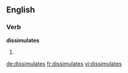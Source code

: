 ==English==

===Verb===
'''dissimulates'''

# {{third-person singular of|dissimulate}}

[[de:dissimulates]]
[[fr:dissimulates]]
[[vi:dissimulates]]